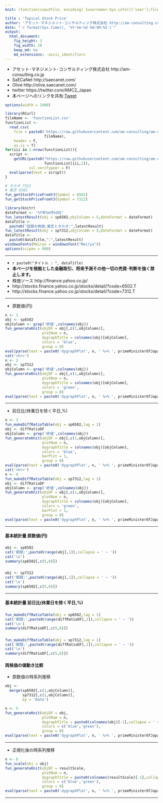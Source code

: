 ```yaml
---
knit: (function(inputFile, encoding) {username<-Sys.info()['user'];fileName<-'defaultPath.csv';pathToFile <-paste0('C:/Users/', username,'/Desktop/pathToCSV/');setwd(pathToFile);buf0<-read.csv(fileName,header = F,skip = 0,stringsAsFactor = F,check.names = F,fileEncoding = 'utf-8');timeStamp<-format(Sys.time(),'%Y%m%d%H%M%S');rmarkdown::render(inputFile, encoding = encoding, output_file = paste0('C:/Users/',username,buf0[2,1],'charts/','am-consulting.co.jp-TopicalStockPrice.html')) })

title : 'Topical Stock Price'
author: 'アセット･マネジメント･コンサルティング株式会社 http://am-consulting.co.jp'
date: "`r format(Sys.time(), '%Y-%m-%d %H:%M:%S')`"
output: 
  html_document:
    fig_height: 3
    fig_width: 10
    keep_md: no
    md_extensions: -ascii_identifiers 
---
```

<link href="http://knowledgevault.saecanet.com/components/rmarkdown-html.css" rel="stylesheet">
<script src="http://knowledgevault.saecanet.com/components/JavascriptCode.js"></script>
<style>.main-container {max-width : 1000px;}</style>

- アセット･マネジメント･コンサルティング株式会社 http://am-consulting.co.jp
- SaECaNet http://saecanet.com/
- Olive http://olive.saecanet.com/
- twitter https://twitter.com/AMC2_Japan
- 本ページへのリンクを共有:<a href="https://twitter.com/share" class="twitter-share-button" data-via="AMC2_Japan" data-size="large">Tweet</a> <script>!function(d,s,id){var js,fjs=d.getElementsByTagName(s)[0],p=/^http:/.test(d.location)?'http':'https';if(!d.getElementById(id)){js=d.createElement(s);js.id=id;js.src=p+'://platform.twitter.com/widgets.js';fjs.parentNode.insertBefore(js,fjs);}}(document, 'script', 'twitter-wjs');</script>

```r
options(width = 1000)
```

```r
library(RCurl)
fileName <- 'functionList.csv'
functionList <-
  read.csv(
    file = paste0('https://raw.githubusercontent.com/am-consulting/am-consulting.github.io/master/csv/',
                  fileName),
    header = F,
    as.is = T)
for(iii in 1:nrow(functionList)){
  script <- 
    getURL(paste0("https://raw.githubusercontent.com/am-consulting/am-consulting.github.io/master/", 
                  functionList[iii,1]),
           ssl.verifypeer = F)
  eval(parse(text = script))
}
```

```r
# タカタ 7312
# 東芝 6502
fun_getStockPriceFromYJ(Symbol = 6502)
fun_getStockPriceFromYJ(Symbol = 7312)
```

```r
library(knitr)
dateFormat <- '%Y年%m月%d日'
fun_latestResult(obj = sp6502,objColumn = 5,dateFormat = dateFormat)
dataTitle <- 
  paste0("話題の株価:東芝とタカタ:",latestResult)
fun_latestResult(obj = sp7312,objColumn = 5,dateFormat = dateFormat)
dataTitle <- 
  paste0(dataTitle,":",latestResult)
windowsFonts(Meiryo = windowsFont("Meiryo"))
options(scipen = 999)
```

***

- `r paste0("タイトル : ", dataTitle)`
- <b>本ページを根拠とした金融取引、将来予測その他一切の売買･判断を強く禁止します。</b>
- 株価ソース  http://finance.yahoo.co.jp/
- http://stocks.finance.yahoo.co.jp/stocks/detail/?code=6502.T
- http://stocks.finance.yahoo.co.jp/stocks/detail/?code=7312.T

***

- 原数値(円)

```r
n <- 1
obj <- sp6502
objColumn <- grep('終値',colnames(obj))
fun_generateKnit(objDF = obj[,c(1,objColumn)],
                 plotNum = n,
                 dygraphTitle = colnames(obj)[objColumn],
                 colors = 'blue',
                 group = 0)
eval(parse(text = paste0('dygraphPlot', n, ' %>% ', primeMinisterOfJapan_dygraph)))
cat('<hr>')
n <- 2
obj <- sp7312
objColumn <- grep('終値',colnames(obj))
fun_generateKnit(objDF = obj[,c(1,objColumn)],
                 plotNum = n,
                 dygraphTitle = colnames(obj)[objColumn],
                 colors = 'green',
                 group = 0)
eval(parse(text = paste0('dygraphPlot', n, ' %>% ', primeMinisterOfJapan_dygraph)))
```

***

- 前日比(休業日を除く平日,%)

```r
n <- 3
fun_makeDiffRatioTable(obj = sp6502,lag = 1)
obj <- diffRatioDF
objColumn <- grep('終値',colnames(obj))
fun_generateKnit(objDF = obj[,c(1,objColumn)],
                 plotNum = n,
                 dygraphTitle = colnames(obj)[objColumn],
                 colors = 'blue',
                 barPlot = 1,
                 group = 0)
eval(parse(text = paste0('dygraphPlot', n, ' %>% ', primeMinisterOfJapan_dygraph)))
cat('<hr>')
n <- 4
fun_makeDiffRatioTable(obj = sp7312,lag = 1)
obj <- diffRatioDF
objColumn <- grep('終値',colnames(obj))
fun_generateKnit(objDF = obj[,c(1,objColumn)],
                 plotNum = n,
                 dygraphTitle = colnames(obj)[objColumn],
                 colors = 'green',
                 barPlot = 1,
                 group = 0)
eval(parse(text = paste0('dygraphPlot', n, ' %>% ', primeMinisterOfJapan_dygraph)))
```

***

#### 基本統計量 原数値(円) {.row}

##### {.col-md-6}

```r
obj <- sp6502
cat('期間:',paste0(range(obj[,1]),collapse = ' ~ '))
cat('\n')
summary(sp6502[,c(5,6)])
```

##### {.col-md-6}

```r
obj <- sp7312
cat('期間:',paste0(range(obj[,1]),collapse = ' ~ '))
cat('\n')
summary(sp6502[,c(5,6)])
```

***

#### 基本統計量 前日比(休業日を除く平日,%) {.row}

##### {.col-md-6}

```r
fun_makeDiffRatioTable(obj = sp6502,lag = 1)
cat('期間:',paste0(range(diffRatioDF[,1]),collapse = ' ~ '))
cat('\n')
summary(diffRatioDF[,c(5,6)])
```

##### {.col-md-6}

```r
fun_makeDiffRatioTable(obj = sp7312,lag = 1)
cat('期間:',paste0(range(diffRatioDF[,1]),collapse = ' ~ '))
cat('\n')
summary(diffRatioDF[,c(5,6)])
```

#### 両株価の値動き比較

- 原数値の時系列推移

```r
obj <- 
  merge(sp6502[,c(1,objColumn)],
        sp7312[,c(1,objColumn)],
        by = 'Date')
```

```r
n <- 5
fun_generateKnit(objDF = obj,
                 plotNum = n,
                 dygraphTitle = paste0(colnames(obj)[-1],collapse = ' × '),
                 colors = c('blue','green'),
                 group = 0)
eval(parse(text = paste0('dygraphPlot', n, ' %>% ', primeMinisterOfJapan_dygraph)))
```

***

- 正規化後の時系列推移

```r
n <- 6
fun_scale(obj = obj)
fun_generateKnit(objDF = resultScale,
                 plotNum = n,
                 dygraphTitle = paste0(colnames(resultScale)[-1],collapse = ' × '),
                 colors = c('blue','green'),
                 group = 0)
eval(parse(text = paste0('dygraphPlot', n, ' %>% ', primeMinisterOfJapan_dygraph)))
```

***
<script>MakeNegative();</script>
<script>
  (function(i,s,o,g,r,a,m){i['GoogleAnalyticsObject']=r;i[r]=i[r]||function(){
  (i[r].q=i[r].q||[]).push(arguments)},i[r].l=1*new Date();a=s.createElement(o),
  m=s.getElementsByTagName(o)[0];a.async=1;a.src=g;m.parentNode.insertBefore(a,m)
  })(window,document,'script','https://www.google-analytics.com/analytics.js','ga');

  ga('create', 'UA-3077339-5', 'auto');
  ga('send', 'pageview');

</script>
